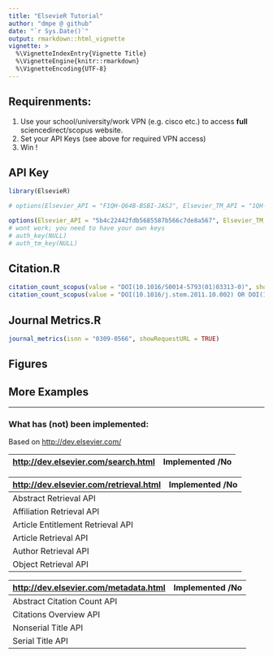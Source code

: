 ```yaml
---
title: "ElsevieR Tutorial"
author: "dmpe @ github"
date: "`r Sys.Date()`"
output: rmarkdown::html_vignette
vignette: >
  %\VignetteIndexEntry{Vignette Title}
  %\VignetteEngine{knitr::rmarkdown}
  %\VignetteEncoding{UTF-8}
---
```


## Requirenments:

1. Use your school/university/work VPN (e.g. cisco etc.) to access **full** sciencedirect/scopus website.
2. Set your API Keys (see above for required VPN access)
3. Win !

## API Key

```r
library(ElsevieR)

# options(Elsevier_API = "F1QH-Q64B-BSBI-JASJ", Elsevier_TM_API = "1QH-Q64B-BSBI-JAS")
```

```r
options(Elsevier_API = "5b4c22442fdb5685587b566c7de8a567", Elsevier_TM_API = "c2494d00460743fb8a299ca3de737083")
# wont work; you need to have your own keys
# auth_key(NULL)
# auth_tm_key(NULL)
```

## Citation.R

```r
citation_count_scopus(value = "DOI(10.1016/S0014-5793(01)03313-0)", showRequestURL = TRUE)
citation_count_scopus(value = "DOI(10.1016/j.stem.2011.10.002) OR DOI(10.1098/rsbl.2011.0293)", fields = "citedby-count", prism = "doi", showRequestURL = TRUE)
```

## Journal Metrics.R

```r
journal_metrics(isnn = "0309-0566", showRequestURL = TRUE)
```


## Figures


## More Examples


----

### What has (not) been implemented:


Based on <http://dev.elsevier.com/>


<http://dev.elsevier.com/search.html>  | Implemented /No
------------- | -------------



<http://dev.elsevier.com/retrieval.html>  | Implemented /No
------------- | -------------
Abstract Retrieval API   | 
Affiliation Retrieval API  | 
Article Entitlement Retrieval API   | 
Article Retrieval API   | 
Author Retrieval API   | 
Object Retrieval API   | 


<http://dev.elsevier.com/metadata.html>  | Implemented /No
------------- | -------------
Abstract Citation Count API   | 
Citations Overview API   | 
Nonserial Title API  | 
Serial Title API  | 











